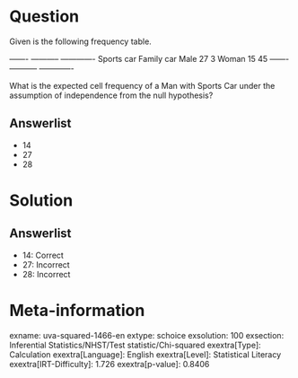Question
========

Given is the following frequency table.

  ------- ----------- ------------- Sports car Family car Male 27 3 Woman 15 45 ------- ----------- -------------

What is the expected cell frequency of a Man with Sports Car under the assumption of independence from the null hypothesis?

Answerlist
----------

* 14
* 27
* 28

Solution
========

Answerlist
----------

* 14: Correct
* 27: Incorrect
* 28: Incorrect

Meta-information
================
exname: uva-squared-1466-en
extype: schoice
exsolution: 100
exsection: Inferential Statistics/NHST/Test statistic/Chi-squared
exextra[Type]: Calculation
exextra[Language]: English
exextra[Level]: Statistical Literacy
exextra[IRT-Difficulty]: 1.726
exextra[p-value]: 0.8406
